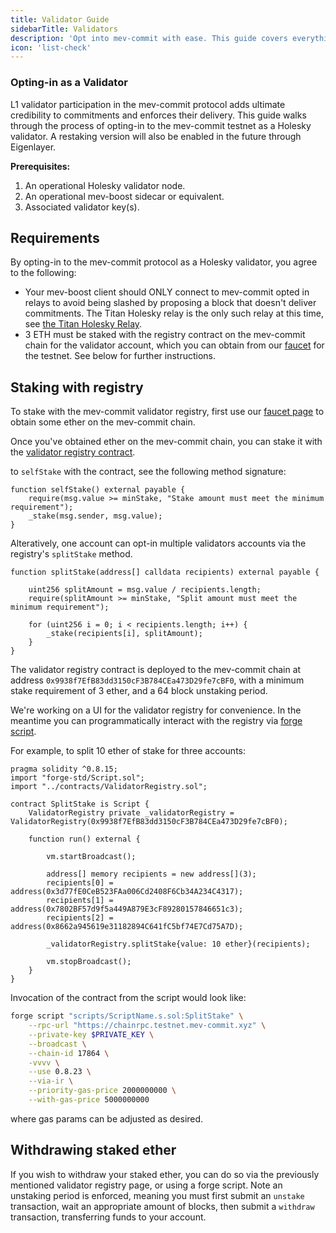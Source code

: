```yaml
---
title: Validator Guide
sidebarTitle: Validators
description: 'Opt into mev-commit with ease. This guide covers everything you need to do to passively interact with the mev-commit protocol as a validator.'
icon: 'list-check'
---
```


### Opting-in as a Validator

L1 validator participation in the mev-commit protocol adds ultimate credibility to commitments and enforces their delivery. This guide walks through the process of opting-in to the mev-commit testnet as a Holesky validator. A restaking version will also be enabled in the future through Eigenlayer.

**Prerequisites:**

1. An operational Holesky validator node. 
2. An operational mev-boost sidecar or equivalent.
3. Associated validator key(s).

## Requirements

By opting-in to the mev-commit protocol as a Holesky validator, you agree to the following:

* Your mev-boost client should ONLY connect to mev-commit opted in relays to avoid being slashed by proposing a block that doesn't deliver commitments. The Titan Holesky relay is the only such relay at this time, see [the Titan Holesky Relay](https://docs.titanrelay.xyz/).
* 3 ETH must be staked with the registry contract on the mev-commit chain for the validator account, which you can obtain from our [faucet](http://faucet.testnet.mev-commit.xyz/) for the testnet. See below for further instructions.

## Staking with registry

To stake with the mev-commit validator registry, first use our [faucet page](http://faucet.testnet.mev-commit.xyz/) to obtain some ether on the mev-commit chain.

Once you've obtained ether on the mev-commit chain, you can stake it with the [validator registry contract](http://explorer.testnet.mev-commit.xyz/address/0x9938f7EfB83dd3150cF3B784CEa473D29fe7cBF0).

to `selfStake` with the contract, see the following method signature:

```solidity
function selfStake() external payable {
    require(msg.value >= minStake, "Stake amount must meet the minimum requirement");
    _stake(msg.sender, msg.value);
}
```

Alteratively, one account can opt-in multiple validators accounts via the registry's `splitStake` method.

```solidity
function splitStake(address[] calldata recipients) external payable {
    
    uint256 splitAmount = msg.value / recipients.length;
    require(splitAmount >= minStake, "Split amount must meet the minimum requirement");

    for (uint256 i = 0; i < recipients.length; i++) {
        _stake(recipients[i], splitAmount);
    }
}
```

The validator registry contract is deployed to the mev-commit chain at address `0x9938f7EfB83dd3150cF3B784CEa473D29fe7cBF0`, with a minimum stake requirement of 3 ether, and a 64 block unstaking period.

We're working on a UI for the validator registry for convenience. In the meantime you can programmatically interact with the registry via [forge script](https://book.getfoundry.sh/reference/forge/forge-script).

For example, to split 10 ether of stake for three accounts:

```solidity
pragma solidity ^0.8.15;
import "forge-std/Script.sol";
import "../contracts/ValidatorRegistry.sol";

contract SplitStake is Script {
    ValidatorRegistry private _validatorRegistry = ValidatorRegistry(0x9938f7EfB83dd3150cF3B784CEa473D29fe7cBF0);

    function run() external {

        vm.startBroadcast();
        
        address[] memory recipients = new address[](3);
        recipients[0] = address(0x3d77fE0CeB523FAa006Cd2408F6Cb34A234C4317);
        recipients[1] = address(0x7802BF57d9f5a449A879E3cF89280157846651c3);
        recipients[2] = address(0x8662a945619e31182894C641fC5bf74E7Cd75A7D);
        
        _validatorRegistry.splitStake{value: 10 ether}(recipients);

        vm.stopBroadcast();
    }
}
```

Invocation of the contract from the script would look like:

```bash
forge script "scripts/ScriptName.s.sol:SplitStake" \
    --rpc-url "https://chainrpc.testnet.mev-commit.xyz" \
    --private-key $PRIVATE_KEY \
    --broadcast \
    --chain-id 17864 \
    -vvvv \
    --use 0.8.23 \
    --via-ir \
    --priority-gas-price 2000000000 \
    --with-gas-price 5000000000
```

where gas params can be adjusted as desired.

## Withdrawing staked ether

If you wish to withdraw your staked ether, you can do so via the previously mentioned validator registry page, or using a forge script. Note an unstaking period is enforced, meaning you must first submit an `unstake` transaction, wait an appropriate amount of blocks, then submit a `withdraw` transaction, transferring funds to your account.
